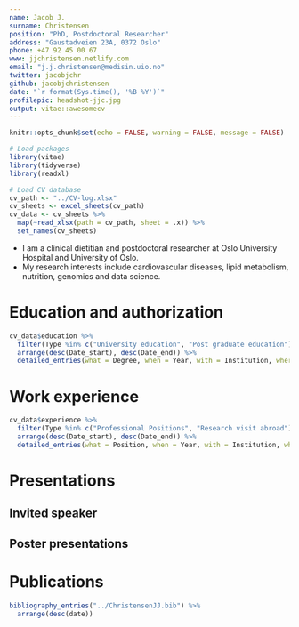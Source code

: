 ```yaml
---
name: Jacob J.
surname: Christensen
position: "PhD, Postdoctoral Researcher"
address: "Gaustadveien 23A, 0372 Oslo"
phone: +47 92 45 00 67
www: jjchristensen.netlify.com
email: "j.j.christensen@medisin.uio.no"
twitter: jacobjchr
github: jacobjchristensen
date: "`r format(Sys.time(), '%B %Y')`"
profilepic: headshot-jjc.jpg
output: vitae::awesomecv
---
```


```r
knitr::opts_chunk$set(echo = FALSE, warning = FALSE, message = FALSE)

# Load packages
library(vitae)
library(tidyverse)
library(readxl)

# Load CV database
cv_path <- "../CV-log.xlsx"
cv_sheets <- excel_sheets(cv_path)
cv_data <- cv_sheets %>% 
  map(~read_xlsx(path = cv_path, sheet = .x)) %>% 
  set_names(cv_sheets)
```

 * I am a clinical dietitian and postdoctoral researcher at Oslo University Hospital and University of Oslo. 
 * My research interests include cardiovascular diseases, lipid metabolism, nutrition, genomics and data science.

# Education and authorization

```r
cv_data$education %>% 
  filter(Type %in% c("University education", "Post graduate education")) %>% 
  arrange(desc(Date_start), desc(Date_end)) %>% 
  detailed_entries(what = Degree, when = Year, with = Institution, where = Where, why = Details)
```

# Work experience

```r
cv_data$experience %>% 
  filter(Type %in% c("Professional Positions", "Research visit abroad")) %>% 
  arrange(desc(Date_start), desc(Date_end)) %>% 
  detailed_entries(what = Position, when = Year, with = Institution, where = Where, why = Details)
```

# Presentations

## Invited speaker

## Poster presentations

# Publications

```r
bibliography_entries("../ChristensenJJ.bib") %>% 
  arrange(desc(date))
```

